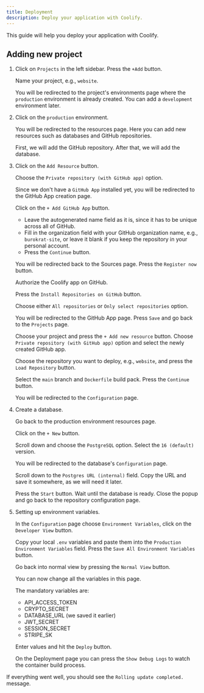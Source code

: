 ```yaml
---
title: Deployment
description: Deploy your application with Coolify.
---
```



This guide will help you deploy your application with Coolify.

## Adding new project

<Steps>

1. Click on `Projects` in the left sidebar. Press the `+Add` button.

   Name your project, e.g., `website`.

   You will be redirected to the project's environments page where the `production` environment is already created. You can add a `development` environment later.

2. Click on the `production` environment.

   You will be redirected to the resources page. Here you can add new resources such as databases and GitHub repositories.

   First, we will add the GitHub repository. After that, we will add the database.

3. Click on the `Add Resource` button.

   Choose the `Private repository (with GitHub app)` option.

   Since we don't have a `GitHub App` installed yet, you will be redirected to the GitHub App creation page.

   Click on the `+ Add GitHub App` button.

   - Leave the autogenerated name field as it is, since it has to be unique across all of GitHub.
   - Fill in the organization field with your GitHub organization name, e.g., `burokrat-site`, or leave it blank if you keep the repository in your personal account.
   - Press the `Continue` button.

   You will be redirected back to the Sources page. Press the `Register now` button.

   Authorize the Coolify app on GitHub.

   Press the `Install Repositories on GitHub` button.

   Choose either `All repositories` or `Only select repositories` option.

   You will be redirected to the GitHub App page. Press `Save` and go back to the `Projects` page.

   Choose your project and press the `+ Add new resource` button. Choose `Private repository (with GitHub app)` option and select the newly created GitHub app.

   Choose the repository you want to deploy, e.g., `website`, and press the `Load Repository` button.

   Select the `main` branch and `Dockerfile` build pack. Press the `Continue` button.

   You will be redirected to the `Configuration` page.

4. Create a database.

   Go back to the production environment resources page.

   Click on the `+ New` button.

   Scroll down and choose the `PostgreSQL` option. Select the `16 (default)` version.

   You will be redirected to the database's `Configuration` page.

   Scroll down to the `Postgres URL (internal)` field. Copy the URL and save it somewhere, as we will need it later.

   Press the `Start` button. Wait until the database is ready. Close the popup and go back to the repository configuration page.

5. Setting up environment variables.

   In the `Configuration` page choose `Environment Variables`, click on the `Developer View` button.

   Copy your local `.env` variables and paste them into the `Production Environment Variables` field. Press the `Save All Environment Variables` button.

   Go back into normal view by pressing the `Normal View` button.

   You can now change all the variables in this page.

   The mandatory variables are:

   - API_ACCESS_TOKEN
   - CRYPTO_SECRET
   - DATABASE_URL (we saved it earlier)
   - JWT_SECRET
   - SESSION_SECRET
   - STRIPE_SK

   Enter values and hit the `Deploy` button.

   On the Deployment page you can press the `Show Debug Logs` to watch the container build process.

</Steps>

 If everything went well, you should see the `Rolling update completed.` message.